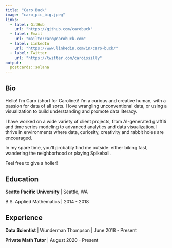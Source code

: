 ```yaml
---
title: "Caro Buck"
image: "caro_pic_big.jpeg"
links:
  - label: GitHub
    url: "https://github.com/carobuck"
  - label: Email
    url: "mailto:caro@carobuck.com"
  - label: LinkedIn
    url: "https://www.linkedin.com/in/caro-buck/"
  - label: Twitter
    url: "https://twitter.com/caroissilly"
output:
  postcards::solana
---
```

 
## Bio

Hello! I'm Caro (short for Caroline)! 
I'm a curious and creative human, with a passion for data of all sorts. I love wrangling unconventional data, or using a visualization to build understanding and promote data literacy.

I have worked on a wide variety of client projects, from AI-generated graffiti and time series modeling to advanced analytics and data visualization. I thrive in environments where data, curiosity, creativity and rabbit holes are encouraged.

In my spare time, you’ll probably find me outside: either biking fast, wandering the neighborhood or playing Spikeball.

Feel free to give a holler!

## Education

**Seatte Pacific University** | Seattle, WA

B.S. Applied Mathematics  | 2014 - 2018

## Experience

**Data Scientist** | Wunderman Thompson | June 2018 - Present

**Private Math Tutor** | August 2020 - Present